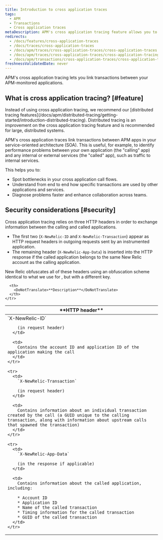 ```yaml
---
title: Introduction to cross application traces
tags:
  - APM
  - Transactions
  - Cross application traces
metaDescription: APM's cross application tracing feature allows you to view details for applications that happen across multiple applications.
redirects:
  - /docs/features/cross-application-traces
  - /docs/traces/cross-application-traces
  - /docs/apm/traces/cross-application-traces/cross-application-traces
  - /docs/apm/traces/cross-application-traces/cross-application-tracing
  - /docs/apm/transactions/cross-application-traces/cross-application-tracing
freshnessValidatedDate: never
---
```


APM's cross application tracing lets you link transactions between your APM-monitored applications.

## What is cross application tracing? [#feature]

<Callout variant="important">
  Instead of using cross application tracing, we recommend our [distributed tracing features](/docs/apm/distributed-tracing/getting-started/introduction-distributed-tracing). Distributed tracing is an improvement on the cross application tracing feature and is recommended for large, distributed systems.
</Callout>

APM's cross application traces link transactions between APM apps in your service-oriented architecture (SOA). This is useful, for example, to identify performance problems between your own application (the "calling" app) and any internal or external services (the "called" app), such as traffic to internal services.

This helps you to:

* Spot bottlenecks in your cross application call flows.
* Understand from end to end how specific transactions are used by other applications and services.
* Diagnose problems faster and enhance collaboration across teams.

## Security considerations [#security]

Cross application tracing relies on three HTTP headers in order to exchange information between the calling and called applications.

* The first two (`X-NewRelic-ID` and `X-NewRelic-Transaction`) appear as HTTP request headers in outgoing requests sent by an instrumented application.
* The remaining header (`X-NewRelic-App-Data`) is inserted into the HTTP response if the called application belongs to the same New Relic account as the calling application.

New Relic obfuscates all of these headers using an obfuscation scheme identical to what we use for <InlinePopover type="browser" />, but with a different key.

<table>
  <thead>
    <tr>
      <th width={250}>
        <DoNotTranslate>**HTTP header**</DoNotTranslate>
      </th>

      <th>
        <DoNotTranslate>**Description**</DoNotTranslate>
      </th>
    </tr>
  </thead>

  <tbody>
    <tr>
      <td>
        `X-NewRelic-ID`

        (in request header)
      </td>

      <td>
        Contains the account ID and application ID of the application making the call
      </td>
    </tr>

    <tr>
      <td>
        `X-NewRelic-Transaction`

        (in request header)
      </td>

      <td>
        Contains information about an individual transaction created by the call (a GUID unique to the calling transaction, along with information about upstream calls that spawned the transaction)
      </td>
    </tr>

    <tr>
      <td>
        `X-NewRelic-App-Data`

        (in the response if applicable)
      </td>

      <td>
        Contains information about the called application, including:

        * Account ID
        * Application ID
        * Name of the called transaction
        * Timing information for the called transaction
        * GUID of the called transaction
      </td>
    </tr>
  </tbody>
</table>
